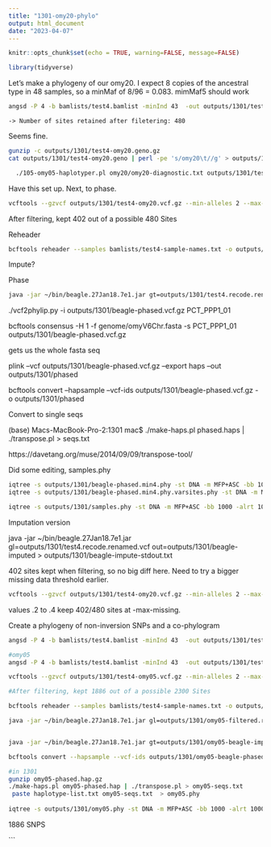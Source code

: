 ```yaml
---
title: "1301-omy20-phylo"
output: html_document
date: "2023-04-07"
---
```


```r
knitr::opts_chunk$set(echo = TRUE, warning=FALSE, message=FALSE)
```

```r
library(tidyverse)
```


Let's make a phylogeny of our omy20. I expect 8 copies of the ancestral type in 48 samples, so a minMaf of 8/96 = 0.083. mimMaf5 should work

```sh

angsd -P 4 -b bamlists/test4.bamlist -minInd 43  -out outputs/1301/test4-omy20 -minMaf 0.05 -minMapQ 20 -minQ 20 -GL 1 -doMajorMinor 1 -doMaf 1 -SNP_pval 1e-6 -doGeno 4 -doPost 1 -postCutoff 0.95 -doVcf 1 -r omy20:5446054-18985808
```

	-> Number of sites retained after filetering: 480 

Seems fine.  

```sh
gunzip -c outputs/1301/test4-omy20.geno.gz     
cat outputs/1301/test4-omy20.geno | perl -pe 's/omy20\t//g' > outputs/1301/test.geno

  ./105-omy05-haplotyper.pl omy20/omy20-diagnostic.txt outputs/1301/test.geno bamlists/test4.bamlist > outputs/1301/test4-genos.txt

```    


Have this set up.  Next, to phase. 

```sh
vcftools --gzvcf outputs/1301/test4-omy20.vcf.gz --min-alleles 2 --max-alleles 2 --max-missing 0.1 --maf 0.05 --out outputs/1301/filtered --recode 
```

After filtering, kept 402 out of a possible 480 Sites

Reheader

```sh
bcftools reheader --samples bamlists/test4-sample-names.txt -o outputs/1301/test4.recode.renamed.vcf outputs/1301/filtered.recode.vcf
```

Impute?    

Phase    

```sh
java -jar ~/bin/beagle.27Jan18.7e1.jar gt=outputs/1301/test4.recode.renamed.vcf out=outputs/1301/beagle-phased ibd=true ibdcm=0.05 > outputs/1301/beagle-phase-stdout.txt 
```

./vcf2phylip.py -i outputs/1301/beagle-phased.vcf.gz 
PCT_PPP1_01

 bcftools consensus -H 1 -f genome/omyV6Chr.fasta  -s PCT_PPP1_01 outputs/1301/beagle-phased.vcf.gz  
 
 gets us the whole fasta seq 
 
 plink --vcf outputs/1301/beagle-phased.vcf.gz  --export haps --out outputs/1301/phased

bcftools convert --hapsample --vcf-ids outputs/1301/beagle-phased.vcf.gz  -o outputs/1301/phased

Convert to single seqs

(base) Macs-MacBook-Pro-2:1301 mac$ ./make-haps.pl phased.haps | ./transpose.pl > seqs.txt

https://davetang.org/muse/2014/09/09/transpose-tool/    

Did some editing, samples.phy
```sh
iqtree -s outputs/1301/beagle-phased.min4.phy -st DNA -m MFP+ASC -bb 1000 -alrt 1000
iqtree -s outputs/1301/beagle-phased.min4.phy.varsites.phy -st DNA -m MFP+ASC -bb 1000 -alrt 1000

iqtree -s outputs/1301/samples.phy -st DNA -m MFP+ASC -bb 1000 -alrt 1000 --redo

```

Imputation version 

java -jar ~/bin/beagle.27Jan18.7e1.jar gl=outputs/1301/test4.recode.renamed.vcf out=outputs/1301/beagle-imputed > outputs/1301/beagle-impute-stdout.txt 

402 sites kept when filtering, so no big diff here.  Need to try a bigger missing data threshold earlier. 

```sh
vcftools --gzvcf outputs/1301/test4-omy20.vcf.gz --min-alleles 2 --max-alleles 2 --max-missing 0.2 --maf 0.05 --out outputs/1301/filtered-light --recode 

```

values .2 to .4 keep 402/480 sites at -max-missing. 

Create a phylogeny of non-inversion SNPs and a co-phylogram

```sh
angsd -P 4 -b bamlists/test4.bamlist -minInd 43  -out outputs/1301/test4 -minMaf 0.05 -minMapQ 20 -minQ 20 -GL 1 -doMajorMinor 1 -doMaf 1 -SNP_pval 1e-6 -doGeno 4 -doPost 1 -postCutoff 0.95 -doVcf 1 -rf homoblocks/non-inversion.txt 

#omy05
angsd -P 4 -b bamlists/test4.bamlist -minInd 43  -out outputs/1301/test4-omy05 -minMaf 0.05 -minMapQ 20 -minQ 20 -GL 1 -doMajorMinor 1 -doMaf 1 -SNP_pval 1e-6 -doGeno 4 -doPost 1 -postCutoff 0.95 -doVcf 1 -r omy05:27001896-81791946

vcftools --gzvcf outputs/1301/test4-omy05.vcf.gz --min-alleles 2 --max-alleles 2 --max-missing 0.1 --maf 0.05 --out outputs/1301/omy05-filtered --recode 

#After filtering, kept 1886 out of a possible 2300 Sites

bcftools reheader --samples bamlists/test4-sample-names.txt -o outputs/1301/omy05.recode.renamed.vcf outputs/1301/omy05-filtered.recode.vcf

java -jar ~/bin/beagle.27Jan18.7e1.jar gl=outputs/1301/omy05-filtered.recode.vcf out=outputs/1301/omy05-beagle-imputed > outputs/1301/beagle-impute-stdout.txt 


java -jar ~/bin/beagle.27Jan18.7e1.jar gt=outputs/1301/omy05-beagle-imputed.vcf.gz out=outputs/1301/omy05-beagle-phased ibd=true ibdcm=0.05 > outputs/1301/omy05-beagle-phase-stdout.txt 

bcftools convert --hapsample --vcf-ids outputs/1301/omy05-beagle-phased.vcf.gz  -o outputs/1301/omy05-phased

#in 1301
gunzip omy05-phased.hap.gz
./make-haps.pl omy05-phased.hap | ./transpose.pl > omy05-seqs.txt
 paste haplotype-list.txt omy05-seqs.txt  > omy05.phy
 
iqtree -s outputs/1301/omy05.phy -st DNA -m MFP+ASC -bb 1000 -alrt 1000


```

1886 SNPS


``` 
